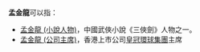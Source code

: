 '''孟金龍'''可以指：
*[[孟金龍_(小說人物)|孟金龍 (小說人物)]]，中國武俠小說《三俠劍》人物之一。
*[[孟金龍_(公司主席)|孟金龍 (公司主席)]]，香港上市公司[[皇冠環球集團|皇冠環球集團]]主席
{{disambig|Cat=三字孟姓人名消歧义}}